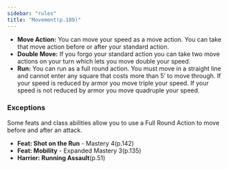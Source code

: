 ```yaml
---
sidebar: "rules"
title: "Movement(p.189)"
---
```


  * **Move Action:** You can move your speed as a move action. You can take that move action before or after your standard action.
  * **Double Move:** If you forgo your standard action you can take two move actions on your turn which lets you move double your speed.
  * **Run:** You can run as a full round action. You must move in a straight line and cannot enter any square that costs more than 5’ to move through. If your speed is reduced by armor you move triple your speed. If your speed is not reduced by armor you move quadruple your speed.

### Exceptions

Some feats and class abilities allow you to use a Full Round Action to move before and after an attack.

  * **Feat: Shot on the Run** - Mastery 4(p.142)
  * **Feat: Mobility** - Expanded Mastery 3(p.135)
  * **Harrier: Running Assault**(p.51)
